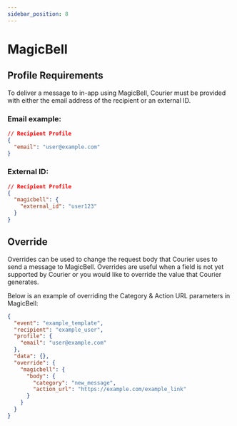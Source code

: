 ```yaml
---
sidebar_position: 8
---
```


# MagicBell

## Profile Requirements

To deliver a message to in-app using MagicBell, Courier must be provided with either the email address of the recipient or an external ID.

### Email example:

```json title=JSON
// Recipient Profile
{
  "email": "user@example.com"
}
```

### External ID:

```json title=JSON
// Recipient Profile
{
  "magicbell": {
    "external_id": "user123"
  }
}
```

## Override

Overrides can be used to change the request body that Courier uses to send a message to MagicBell. Overrides are useful when a field is not yet supported by Courier or you would like to override the value that Courier generates.

Below is an example of overriding the Category & Action URL parameters in MagicBell:

```json title=JSON
{
  "event": "example_template",
  "recipient": "example_user",
  "profile": {
    "email": "user@example.com"
  },
  "data": {},
  "override": {
    "magicbell": {
      "body": {
        "category": "new_message",
        "action_url": "https://example.com/example_link"
      }
    }
  }
}
```
